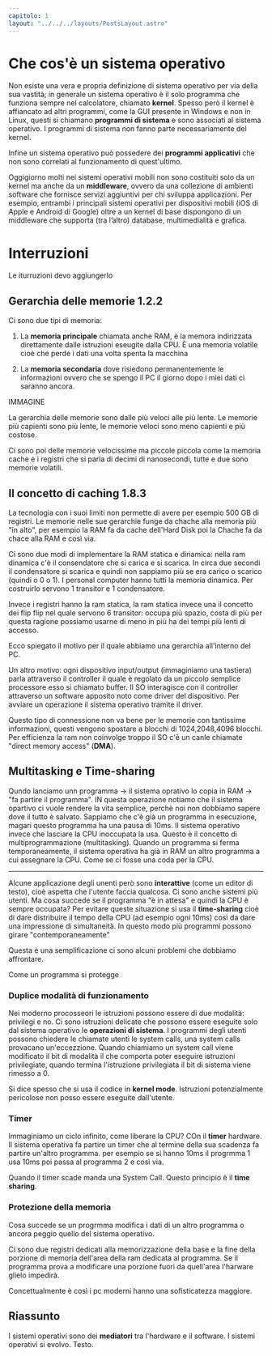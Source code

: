 ```yaml
---
capitolo: 1
layout: "../../../layouts/PostsLayout.astro"
---
```


# Che cos'è un sistema operativo

Non esiste una vera e propria definizione di sistema operativo per via della sua vastità; in generale
un sistema operativo è il solo programma che funziona sempre nel calcolatore, chiamato **kernel**.
Spesso però il kernel è affiancato ad altri programmi, come la GUI presente in Windows e non in Linux, questi si chiamano
**programmi di sistema** e sono associati al sistema operativo. I programmi di sistema non fanno parte necessariamente del kernel.

Infine un sistema operativo può possedere dei **programmi applicativi** che non sono correlati al funzionamento di quest'ultimo.

Oggigiorno molti nei sistemi operativi mobili non sono costituiti solo da un kernel ma anche da un **middleware**, ovvero da una collezione
di ambienti software che fornisce servizi aggiuntivi per chi
sviluppa applicazioni. Per esempio, entrambi i principali sistemi operativi per dispositivi mobili (iOS di Apple e Android di Google) oltre a un kernel di base dispongono di un middleware che supporta (tra l’altro) database, multimedialità e grafica.

# Interruzioni

Le iturruzioni devo aggiungerlo

## Gerarchia delle memorie 1.2.2

Ci sono due tipi di memoria:

1. La **memoria principale** chiamata anche RAM, è la memora indirizzata direttamente dalle istruzioni eseugite dalla CPU. È una memoria volatile cioè che perde i dati una volta spenta la macchina

2. La **memoria secondaria** dove risiedono permanentemente le informazioni ovvero che se spengo il PC il giorno dopo i miei dati ci saranno ancora.

IMMAGINE

La gerarchia delle memorie sono dalle più veloci alle più lente. Le memorie più capienti sono più lente, le memorie veloci sono meno capienti e più costose.

Ci sono poi delle memorie velocissime ma piccole piccola come la memoria cache e i registri che si parla di decimi di nanosecondi, tutte e due sono memorie volatili.

## Il concetto di caching 1.8.3

La tecnologia con i suoi limiti non permette di avere per esempio 500 GB di registri. Le memorie nelle sue gerarchie funge da chache alla memoria più "in alto", per esempio la RAM fa da cache dell'Hard Disk poi la Chache fa da chace alla RAM e così via.

Ci sono due modi di implementare la RAM statica e dinamica:
nella ram dinamica c'è il consendatore che si carica e si scarica. In circa due secondi il condensatore si scarica e quindi non sappiamo più se era carico o scarico (quindi o 0 o 1). I personal computer hanno tutti la memoria dinamica. Per costruirlo servono 1 transitor e 1 condensatore.

Invece i registri hanno la ram statica, la ram statica invece una il concetto dei flip flip nel quale servono 6 transitor: occupa più spazio, costa di più per questa ragione possiamo usarne di meno in più ha dei tempi più lenti di accesso.

Ecco spiegato il motivo per il quale abbiamo una gerarchia all'interno del PC.

Un altro motivo: ogni dispositivo input/output (immaginiamo una tastiera) parla attraverso il controller il quale è regolato da un piccolo semplice processore esso si chiamato buffer. Il SO interagisce con il controller attraverso un software apposito noto come driver del dispositivo.
Per avviare un operazione il sistema operativo tramite il driver.

Questo tipo di connessione non va bene per le memorie con tantissime informazioni, questi vengono spostare a blocchi di 1024,2048,4096 blocchi. Per efficienza la ram non coinvolge troppo il SO c'è un canle chiamate "direct memory access" (**DMA**).

## Multitasking e Time-sharing

Qundo lanciamo unn programma -> il sistema oprativo lo copia in RAM -> "fa partire il programma". IN questa operazione notiamo che il sistema opartivo ci vuole rendere la vita semplice, perchè noi non dobbiamo sapere dove il tutto è salvato.
Sappiamo che c'è già un programma in esecuzione, magari questo programma ha una pausa di 10ms. Il sistema operativo invece che lasciare la CPU inoccupata la usa. Questo è il concetto di multiprogrammazione (multitasking). Quando un programma si ferma temporaneamente, il sistema operativa ha già in RAM un altro programma a cui assegnare la CPU. Come se ci fosse una coda per la CPU.

---

Alcune applicazione degli unenti però sono **interattive** (come un editor di testo), cioè aspetta che l'utente faccia qualcosa. Ci sono anche sistemi più utenti. Ma cosa succede se il programma "è in attesa" e quindi la CPU è sempre occupata?
Per evitare queste situazione si usa il **time-sharing** cioè di dare distribuire il tempo della CPU (ad esempio ogni 10ms) così da dare una impressione di simultaneità. In questo modo più programmi possono girare "contemporaneamente"

Questa è una semplificazione ci sono alcuni problemi che dobbiamo affrontare.

Come un programma si protegge

### Duplice modalità di funzionamento

Nei moderno procosseori le istruzioni possono essere di due modalità: privilegi e no. Ci sono istruzioni delicate che possono essere eseguite solo dal sistema operativo le **operazioni di sistema**. I programmi degli utenti possono chiedere le chiamate utenti le system calls, una system calls provacano un'eccezzione.
Quando chiamiamo un system call viene modificato il bit di modalità il che comporta poter eseguire istruzioni privilegiate, quando termina l'istruzione privilegiata il bit di sistema viene rimesso a 0.

Si dice spesso che si usa il codice in **kernel mode**. Istruzioni potenzialmente pericolose non posso essere eseguite dall'utente.

### Timer

Immaginiamo un ciclo infinito, come liberare la CPU? COn il **timer** hardware. Il sistema operativa fa partire un timer che al termine della sua scadenza fa partire un'altro programma. per esempio se si hanno 10ms il progrmma 1 usa 10ms poi passa al programma 2 e così via.

Quando il timer scade manda una System Call. Questo principio è il **time sharing**.

### Protezione della memoria

Cosa succede se un progrmma modifica i dati di un altro programma o ancora peggio quello del sistema operativo.

Ci sono due registri dedicati alla memorizzazione della base e la fine della porzione di memoria dell'area della ram dedicata al programma. Se il programma prova a modificare una porzione fuori da quell'area l'harware glielo impedirà.

Concettualmente è così i pc moderni hanno una sofisticatezza maggiore.

## Riassunto

I sistemi operativi sono dei **mediatori** tra l'hardware e il software. I sistemi operativi si evolvo. Testo.
